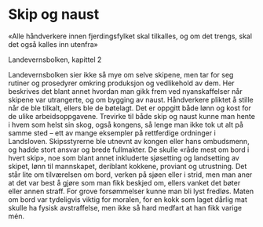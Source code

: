 # Skip og naust

«Alle håndverkere innen fjerdingsfylket skal tilkalles, og om det trengs, skal det også kalles inn utenfra»

Landevernsbolken, kapittel 2

Landevernsbolken sier ikke så mye om selve skipene, men tar for seg rutiner og prosedyrer omkring produksjon og vedlikehold av dem. Her beskrives det blant annet hvordan man gikk frem ved nyanskaffelser når skipene var utrangerte, og om bygging av naust. Håndverkere pliktet å stille når de ble tilkalt, ellers ble de bøtelagt. Det er oppgitt både lønn og kost for de ulike arbeidsoppgavene. Trevirke til både skip og naust kunne man hente i hvem som helst sin skog, også kongens, så lenge man ikke tok ut alt på samme sted – ett av mange eksempler på rettferdige ordninger i Landsloven. Skipsstyrerne ble utnevnt av kongen eller hans ombudsmenn, og hadde stort ansvar og brede fullmakter. De skulle «råde mest om bord i hvert skip», noe som blant annet inkluderte sjøsetting og landsetting av skipet, lønn til mannskapet, deriblant kokkene, proviant og utrustning. Det står lite om tilværelsen om bord, verken på sjøen eller i strid, men man aner at det var best å gjøre som man fikk beskjed om, ellers vanket det bøter eller annen straff. For grove forsømmelser kunne man bli lyst fredløs. Maten om bord var tydeligvis viktig for moralen, for en kokk som laget dårlig mat skulle ha fysisk avstraffelse, men ikke så hard medfart at han fikk varige mén.
